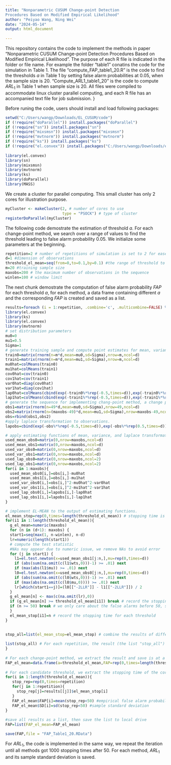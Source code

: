 ---
title: "Nonparametric CUSUM Change-point Detection
Procedures Based on Modified Empirical Likelihood"
author: "Peiyao Wang, Ning Wei"
date: "2024-05-14"
output: html_document
 
---
 
This repository contains the code to implement the methods in paper  "Nonparametric CUSUM Change-point Detection
Procedures Based on Modified Empirical Likelihood". The purpose of each R file is indicated in the folder or file name. For example the folder "table1" conatins the code for the simulation in Table 1. The file "compute_FAP_table1_20.R" is the code to find the thresholds $a$ in Table 1 by setting false alarm probabilities at 0.05, when the sample size is 20. "Compute_ARL1_table1_20" is the code to compute $ARL_1$ in Table 1 when sample size is 20. All files were compiled to accommodate linux cluster parallel computing, and each R file has an accompanied text file for job submission. }

Before runing the code, users should install and load following packages: 
```{r}

setwd("C:/Users/wangp/Downloads/EL_CUSUM/code")
if (!require("doParallel")) install.packages("doParallel")
if (!require("sn")) install.packages("sn")
if (!require("mixsmsn")) install.packages("mixsmsn")
if (!require("mvtnorm")) install.packages("mvtnorm")
if (!require("ks")) install.packages("ks")
if (!require("el.convex")) install.packages("C:/Users/wangp/Downloads/el.convex_1.0.tar.gz")
 
library(el.convex)
library(sn)
library(mixsmsn)
library(mvtnorm)
library(ks)
library(doParallel)
library(MASS)
```
We create a cluster for parallel computing. This small cluster has only 2 cores for illustration purpose.

```{r}
myCluster <- makeCluster(2, # number of cores to use
                         type = "PSOCK") # type of cluster
registerDoParallel(myCluster)


```
The following code demostrate the estimation of threshold $a$. For each change-point method, we search over a range of values to find the threshold leading to false alarm probability 0.05.
We initialize some parameters at the beginning.
```{r}
 
repetition=2 # number of repetitions of simulation is set to 2 for ease of illustration.
d=1 #dimension of observations
threshold_el_mean=seq(from=0,to=0.1,by=0.1) #the range of threshold to search for EL-MEAN, only for illustration.
m=20 #training sample size
maxobs=200 # the maximum number of observations in the sequence
winlen=100 # window limit

```

The next chunk demostrate the computation of false alarm probability $FAP$ for each threshold $a$, for each method, a data frame containing different $a$ and the corresponding $FAP$ is created  and saved as a list.

```{r}
results=foreach (i = 1:repetition, .combine='c', .multicombine=FALSE) %dopar% {
library(el.convex)
library(ks)
library(el.convex)
library(mvtnorm)
# set distribution parameters 
mu0=0
mu1=0.5
Sigma=1
# generate training sample and compute point estimates for mean, variance, covariance matrix, and laplace transformation
train0=matrix(rnorm(n=m*d,mean=mu0,sd=Sigma),nrow=m,ncol=d)
train1=matrix(rnorm(n=m*d,mean=mu1,sd=Sigma),nrow=m,ncol=d)
mu0hat=colMeans(train0)
mu1hat=colMeans(train1)
cov0hat=cov(train0)
cov1hat=cov(train1)
var0hat=diag(cov0hat)
var1hat=diag(cov1hat)
lap0hat=colMeans(cbind(exp(-train0%*%rep(-0.5,times=d)),exp(-train0%*%rep(0.5,times=d))))
lap1hat=colMeans(cbind(exp(-train1%*%rep(-0.5,times=d)),exp(-train1%*%rep(0.5,times=d))))
# generate the sequence for implementing chang-point method, a change point is created at the 50th point
obs1=matrix(rnorm(n=49*d,mean=mu0,sd=Sigma),nrow=49,ncol=d)
obs2=matrix(rnorm(n=(maxobs-49)*d,mean=mu1,sd=Sigma),nrow=maxobs-49,ncol=d)
obs=rbind(obs1,obs2)
#apply laplace transformation to observations.
lapobs=cbind(exp(-obs%*%rep(-0.5,times=d)),exp(-obs%*%rep(0.5,times=d)))

# apply estimating functions of mean, variance, and laplace transformation to data
used_mean_obs0=matrix(0,nrow=maxobs,ncol=d)
used_mean_obs1=matrix(0,nrow=maxobs,ncol=d)
used_var_obs0=matrix(0,nrow=maxobs,ncol=d)
used_var_obs1=matrix(0,nrow=maxobs,ncol=d)
used_lap_obs0=matrix(0,nrow=maxobs,ncol=2)
used_lap_obs1=matrix(0,nrow=maxobs,ncol=2)
for(i in 1:maxobs){
  used_mean_obs0[i,]=obs[i,]-mu0hat
  used_mean_obs1[i,]=obs[i,]-mu1hat
  used_var_obs0[i,]=obs[i,]^2-mu0hat^2-var0hat
  used_var_obs1[i,]=obs[i,]^2-mu1hat^2-var1hat
  used_lap_obs0[i,]=lapobs[i,]-lap0hat
  used_lap_obs1[i,]=lapobs[i,]-lap1hat
}

# implement EL-MEAN to the output of estimating functions.
el_mean_stop=rep(0,times=length(threshold_el_mean)) # stopping time is obtained for each candidate threshold
for(i1 in 1:length(threshold_el_mean)){
  g_el_mean=numeric(maxobs)
  for (n in (d+1): maxobs) {
  start1=seq(max(1, n-winlen), n-d)
  lr=numeric(length(start1))
  # compute the test statistic
  #NAs may appear due to numeric issue, we remove NAs to avoid error
  for (j in start1) {
    l1=el.test.newton(x=used_mean_obs1[j:n,],mu=rep(0,times=d))
    if (abs(sum(na.omit(c(l1$wts,0)))-1) >= .01) next
    if (max(abs(l1$mu)) >= .01) next
    l0=el.test.newton(x=used_mean_obs0[j:n,],mu=rep(0,times=d))
    if (abs(sum(na.omit(c(l0$wts,0)))-1) >= .01) next
    if (max(abs(na.omit(c(l0$mu,0)))) >= .01) next
    lr[which(start1==j)]=(l0[["-2LLR"]] - l1[["-2LLR"]]) / 2
  }
  g_el_mean[n] <- max(c(na.omit(lr),0))
  if (g_el_mean[n] >= threshold_el_mean[i1]) break # record the stopping time before 50
  if (n >= 50) break # we only care about the false alarms before 50, so no need to continue
  } 
  el_mean_stop[i1]=n # record the stopping time for each threshold
}

 
stop_all=list(el_mean_stop=el_mean_stop) # combine the results of different  methods to a list
              
list(stop_all) # For each repetition, the result (the list "stop_all") is saved as an element in a list              
}              
 
# For each change-point method, we extract the result and save is at a data frame.             
FAP_el_mean=data.frame(a=threshold_el_mean,FAP=rep(0,times=length(threshold_el_mean)),SD=rep(0,times=length(threshold_el_mean)))
 
# For each candidate threshold, we extract the stopping time of the corresponding method, and compute false alarm probability
for(i in 1:length(threshold_el_mean)){
   stop_rep=rep(0,times=repetition)
   for(j in 1:repetition){
     stop_rep[j]=results[[j]]$el_mean_stop[i]
   }
   FAP_el_mean$FAP[i]=mean(stop_rep<50) #empirical false alarm probability
   FAP_el_mean$SD[i]=sd(stop_rep<50) #sample standard deviation
}
 
#save all results as a list, then save the list to local drive 
FAP=list(FAP_el_mean=FAP_el_mean) 

save(FAP,file = "FAP_Table1_20.RData")
```
For $ARL_1$, the code is implemented in the same way, we repeat the iteration until all methods got 1000 stopping times after 50. For each method, $ARL_1$ and its sample standard deviation is saved.
<span>